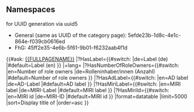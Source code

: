== Namespaces ==
for UUID generation via uuid5

* General (same as UUID of the category page): 5efde23b-1d8c-4e1c-864e-f039cb0616ed
* FhG: 45ff2e35-4e6b-5f61-9b01-f6232aab4f1d

{{#ask: [[{{FULLPAGENAME}}]]
|?HasLabel={{#switch: {{USERLANGUAGECODE}} |de=Label (de) |#default=Label (en) }} |+lang={{USERLANGUAGECODE}} 
|?HasNumberOfRoleOwners={{#switch:{{USERLANGUAGECODE}} |en=Number of role owners |de=Rolleninhaber/innen (Anzahl) |#default=Number of role owners }}
|?HasAdLabel={{#switch: {{USERLANGUAGECODE}} |en=AD label |de=AD-Label |#default=AD label }}
|?HasMiriLabel={{#switch: {{USERLANGUAGECODE}} |en=MIRI label |de=MIRI-Label |#default=MIRI label }}
|?HasMiriId={{#switch: {{USERLANGUAGECODE}} |en=MIRI id |de=MIRI-ID |#default=MIRI id }}
|format=datatable
|limit=5000
|sort=Display title of
|order=asc
}}